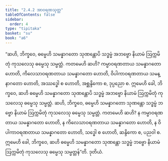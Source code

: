 ```yaml
---
title: "2.4.2 အာဝရဏသုတ္တ"
tableOfContents: false
sidebar:
  order: 4
type: "tipitaka"
basket: "su"
book: "a6"
---
```



<DynamicBreadcrumb />

<Division number="86" book="a6">

<Paragraph number="687" book="a6">
“ဆဟိ, ဘိက္ခဝေ, ဓမ္မေဟိ သမန္နာဂတော သုဏန္တောပိ သဒ္ဓမ္မံ အဘဗ္ဗော နိယာမံ ဩက္ကမိတုံ ကုသလေသု ဓမ္မေသု သမ္မတ္တံ. ကတမေဟိ ဆဟိ? ကမ္မာဝရဏတာယ သမန္နာဂတော ဟောတိ, ကိလေသာဝရဏတာယ သမန္နာဂတော ဟောတိ, ဝိပါကာဝရဏတာယ သမန္နာဂတော ဟောတိ, အဿဒ္ဓေါ စ ဟောတိ, အစ္ဆန္ဒိကော စ, ဒုပ္ပညော စ. ဣမေဟိ ခေါ, ဘိက္ခဝေ, ဆဟိ ဓမ္မေဟိ သမန္နာဂတော သုဏန္တောပိ သဒ္ဓမ္မံ အဘဗ္ဗော နိယာမံ ဩက္ကမိတုံ ကုသလေသု ဓမ္မေသု သမ္မတ္တံ.
</Paragraph>

<Paragraph number="688" book="a6">
ဆဟိ, ဘိက္ခဝေ, ဓမ္မေဟိ သမန္နာဂတော သုဏန္တော သဒ္ဓမ္မံ ဘဗ္ဗော နိယာမံ ဩက္ကမိတုံ ကုသလေသု ဓမ္မေသု သမ္မတ္တံ. ကတမေဟိ ဆဟိ? န ကမ္မာဝရဏတာယ သမန္နာဂတော ဟောတိ, န ကိလေသာဝရဏတာယ သမန္နာဂတော ဟောတိ, န ဝိပါကာဝရဏတာယ သမန္နာဂတော ဟောတိ, သဒ္ဓေါ စ ဟောတိ, ဆန္ဒိကော စ, ပညဝါ စ. ဣမေဟိ ခေါ, ဘိက္ခဝေ, ဆဟိ ဓမ္မေဟိ သမန္နာဂတော သုဏန္တော သဒ္ဓမ္မံ ဘဗ္ဗော နိယာမံ ဩက္ကမိတုံ ကုသလေသု ဓမ္မေသု သမ္မတ္တန်”တိ.

</Paragraph>
</Division>

<Paragraph number="689" type="center" book="a6">
ဒုတိယံ.
</Paragraph>